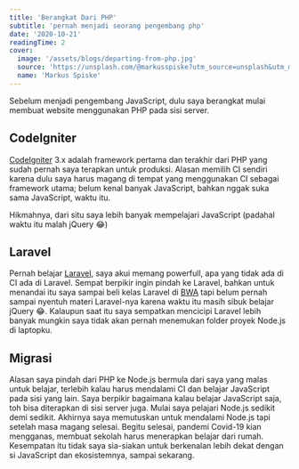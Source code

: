 ```yaml
---
title: 'Berangkat Dari PHP'
subtitle: 'pernah menjadi seorang pengembang php'
date: '2020-10-21'
readingTime: 2
cover:
  image: '/assets/blogs/departing-from-php.jpg'
  source: 'https://unsplash.com/@markusspiske?utm_source=unsplash&utm_medium=referral&utm_content=creditCopyText'
  name: 'Markus Spiske'
---
```


Sebelum menjadi pengembang JavaScript, dulu saya berangkat mulai membuat website menggunakan PHP pada sisi server.

## CodeIgniter

[CodeIgniter](https://codeigniter.com/) 3.x adalah framework pertama dan terakhir dari PHP yang sudah pernah saya terapkan untuk produksi. Alasan memilih CI sendiri karena dulu saya harus magang di tempat yang menggunakan CI sebagai framework utama; belum kenal banyak JavaScript, bahkan nggak suka sama JavaScript, waktu itu.

Hikmahnya, dari situ saya lebih banyak mempelajari JavaScript (padahal waktu itu malah jQuery 😂)

## Laravel

Pernah belajar [Laravel](https://laravel.com/), saya akui memang powerfull, apa yang tidak ada di CI ada di Laravel. Sempat berpikir ingin pindah ke Laravel, bahkan untuk menandai itu saya sampai beli kelas Laravel di [BWA](https://buildwithangga.com) tapi belum pernah sampai nyentuh materi Laravel-nya karena waktu itu masih sibuk belajar jQuery 😂. Kalaupun saat itu saya sempatkan mencicipi Laravel lebih banyak mungkin saya tidak akan pernah menemukan folder proyek Node.js di laptopku.

## Migrasi

Alasan saya pindah dari PHP ke Node.js bermula dari saya yang malas untuk belajar, terlebih kalau harus mendalami CI dan belajar JavaScript pada sisi yang lain. Saya berpikir bagaimana kalau belajar JavaScript saja, toh bisa diterapkan di sisi server juga. Mulai saya pelajari Node.js sedikit demi sedikit. Akhirnya saya memutuskan untuk mendalami Node.js tapi setelah masa magang selesai. Begitu selesai, pandemi Covid-19 kian mengganas, membuat sekolah harus menerapkan belajar dari rumah. Kesempatan itu tidak saya sia-siakan untuk berkenalan lebih dekat dengan si JavaScript dan ekosistemnya, sampai sekarang.
